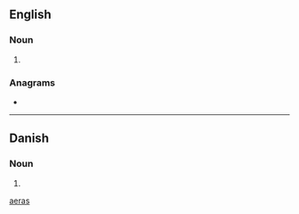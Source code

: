 {{also|aeras|aerás|aéras|äras}}
==English==

===Noun===
{{head|en|noun form}}

# {{plural of|en|æra}}

===Anagrams===
* {{anagrams|en|a=aaers|Asare|areas}}

[[Category:English terms spelled with Æ|aeras]]

----

==Danish==

===Noun===
{{head|da|noun form|g=c}}

# {{inflection of|da|æra||indef|gen|s}}
